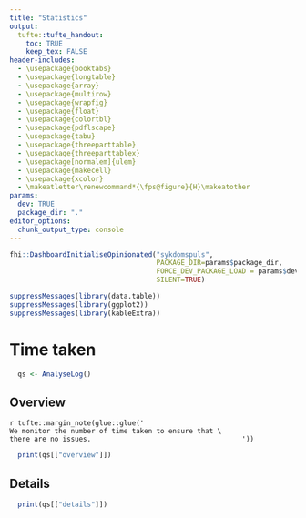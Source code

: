 ```yaml
---
title: "Statistics"
output:
  tufte::tufte_handout:
    toc: TRUE
    keep_tex: FALSE
header-includes:
  - \usepackage{booktabs}
  - \usepackage{longtable}
  - \usepackage{array}
  - \usepackage{multirow}
  - \usepackage{wrapfig}
  - \usepackage{float}
  - \usepackage{colortbl}
  - \usepackage{pdflscape}
  - \usepackage{tabu}
  - \usepackage{threeparttable}
  - \usepackage{threeparttablex}
  - \usepackage[normalem]{ulem}
  - \usepackage{makecell}
  - \usepackage{xcolor}
  - \makeatletter\renewcommand*{\fps@figure}{H}\makeatother
params:
  dev: TRUE
  package_dir: "."
editor_options: 
  chunk_output_type: console
---
```


```r
fhi::DashboardInitialiseOpinionated("sykdomspuls",
                                    PACKAGE_DIR=params$package_dir,
                                    FORCE_DEV_PACKAGE_LOAD = params$dev,
                                    SILENT=TRUE)

suppressMessages(library(data.table))
suppressMessages(library(ggplot2))
suppressMessages(library(kableExtra))


```

\newpage

# Time taken

```r
  qs <- AnalyseLog()
```


## Overview

`r tufte::margin_note(glue::glue('
                                    We monitor the number of time taken to ensure that \
                                    there are no issues.
                                    '))`

```r
  print(qs[["overview"]])
```

\newpage

## Details

```r
  print(qs[["details"]])
```
